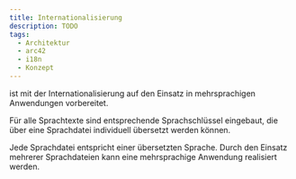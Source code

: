 ```yaml
---
title: Internationalisierung
description: TODO
tags:
  - Architektur
  - arc42
  - i18n
  - Konzept
---
```



<KoliBri /> ist mit der Internationalisierung auf den Einsatz in mehrsprachigen Anwendungen vorbereitet.

Für alle Sprachtexte sind entsprechende Sprachschlüssel eingebaut, die über eine Sprachdatei individuell übersetzt werden können.

Jede Sprachdatei entspricht einer übersetzten Sprache. Durch den Einsatz mehrerer Sprachdateien kann eine mehrsprachige
Anwendung realisiert werden.

